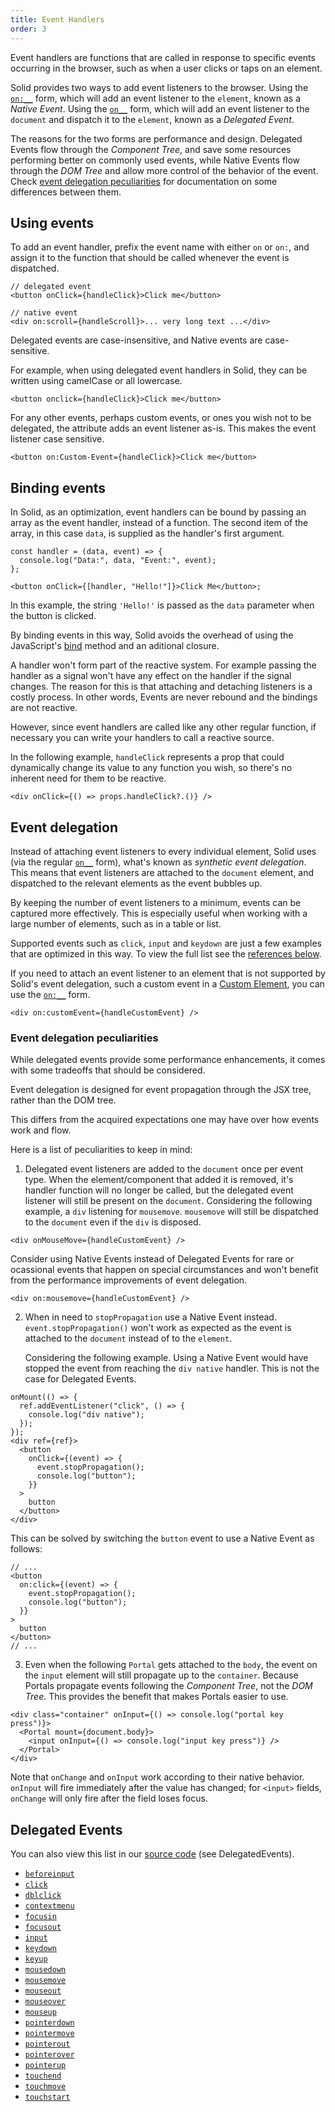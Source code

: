 ```yaml
---
title: Event Handlers
order: 3
---
```


Event handlers are functions that are called in response to specific events
occurring in the browser, such as when a user clicks or taps on an element.

Solid provides two ways to add event listeners to the browser. Using the
[`on:__`](/reference/jsx-attributes/on-and-oncapture) form, which will add an
event listener to the `element`, known as a _Native Event_. Using the
[`on__`](/reference/jsx-attributes/on_) form, which will add an event listener
to the `document` and dispatch it to the `element`, known as a _Delegated
Event_.

The reasons for the two forms are performance and design. Delegated Events flow
through the _Component Tree_, and save some resources performing better on
commonly used events, while Native Events flow through the _DOM Tree_ and allow
more control of the behavior of the event. Check
[event delegation peculiarities](#event-delegation-peculiarities) for
documentation on some differences between them.

## Using events

To add an event handler, prefix the event name with either `on` or `on:`, and
assign it to the function that should be called whenever the event is
dispatched.

```tsx
// delegated event
<button onClick={handleClick}>Click me</button>

// native event
<div on:scroll={handleScroll}>... very long text ...</div>
```

<Callout type="info" title="Case Sensitivity">
  Delegated events are case-insensitive, and Native events are case-sensitive.
</Callout>

For example, when using delegated event handlers in Solid, they can be written
using camelCase or all lowercase.

```tsx
<button onclick={handleClick}>Click me</button>
```

For any other events, perhaps custom events, or ones you wish not to be
delegated, the attribute adds an event listener as-is. This makes the event
listener case sensitive.

```tsx
<button on:Custom-Event={handleClick}>Click me</button>
```

## Binding events

In Solid, as an optimization, event handlers can be bound by passing an array as
the event handler, instead of a function. The second item of the array, in this
case `data`, is supplied as the handler's first argument.

```tsx
const handler = (data, event) => {
  console.log("Data:", data, "Event:", event);
};

<button onClick={[handler, "Hello!"]}>Click Me</button>;
```

In this example, the string `'Hello!'` is passed as the `data` parameter when
the button is clicked.

By binding events in this way, Solid avoids the overhead of using the
JavaScript's
[bind](https://developer.mozilla.org/en-US/docs/Web/JavaScript/Reference/Global_objects/Function/bind)
method and an aditional closure.

<Callout type="tip" title="Dynamic Handlers">

A handler won't form part of the reactive system. For example passing the
handler as a signal won't have any effect on the handler if the signal changes.
The reason for this is that attaching and detaching listeners is a costly
process. In other words, Events are never rebound and the bindings are not
reactive.

However, since event handlers are called like any other regular function, if
necessary you can write your handlers to call a reactive source.

In the following example, `handleClick` represents a prop that could dynamically
change its value to any function you wish, so there's no inherent need for them
to be reactive.

```tsx
<div onClick={() => props.handleClick?.()} />
```

</Callout>

## Event delegation

Instead of attaching event listeners to every individual element, Solid uses
(via the regular [`on__`](/reference/jsx-attributes/on_) form), what's known as
_synthetic event delegation_. This means that event listeners are attached to
the `document` element, and dispatched to the relevant elements as the event
bubbles up.

By keeping the number of event listeners to a minimum, events can be captured
more effectively. This is especially useful when working with a large number of
elements, such as in a table or list.

Supported events such as `click`, `input` and `keydown` are just a few examples
that are optimized in this way. To view the full list see the
[references below](#delegated-events).

If you need to attach an event listener to an element that is not supported by
Solid's event delegation, such a custom event in a
[Custom Element](https://developer.mozilla.org/en-US/docs/Web/API/Web_components/Using_custom_elements),
you can use the [`on:__`](/reference/jsx-attributes/on-and-oncapture) form.

```tsx
<div on:customEvent={handleCustomEvent} />
```

### Event delegation peculiarities

While delegated events provide some performance enhancements, it comes with some
tradeoffs that should be considered.

 <Callout type="info" title="Design">

Event delegation is designed for event propagation through the JSX tree,
rather than the DOM tree.

</Callout>

This differs from the acquired expectations one may have over how events work
and flow.

Here is a list of peculiarities to keep in mind:

1.  Delegated event listeners are added to the `document` once per event type.
    When the element/component that added it is removed, it's handler function
    will no longer be called, but the delegated event listener will still be
    present on the `document`. Considering the following example, a `div`
    listening for `mousemove`. `mousemove` will still be dispatched to the
    `document` even if the `div` is disposed.

```tsx
<div onMouseMove={handleCustomEvent} />
```

<Callout type="tip" title="Ocassional Events">
Consider using Native Events instead of Delegated Events for rare or ocassional events that happen on special circumstances and won't benefit from the performance improvements of event delegation.

```tsx
<div on:mousemove={handleCustomEvent} />
```

</Callout>

2. When in need to `stopPropagation` use a Native Event instead.
   `event.stopPropagation()` won't work as expected as the event is attached to
   the `document` instead of to the `element`.

   Considering the following example. Using a Native Event would have stopped
   the event from reaching the `div native` handler. This is not the case for
   Delegated Events.

```tsx
onMount(() => {
  ref.addEventListener("click", () => {
    console.log("div native");
  });
});
<div ref={ref}>
  <button
    onClick={(event) => {
      event.stopPropagation();
      console.log("button");
    }}
  >
    button
  </button>
</div>
```

This can be solved by switching the `button` event to use a Native Event as
follows:

```tsx ins="on:click"
// ...
<button
  on:click={(event) => {
    event.stopPropagation();
    console.log("button");
  }}
>
  button
</button>
// ...
```

3. Even when the following `Portal` gets attached to the `body`, the event on
   the `input` element will still propagate up to the `container`. Because
   Portals propagate events following the _Component Tree_, not the _DOM Tree_.
   This provides the benefit that makes Portals easier to use.

```tsx
<div class="container" onInput={() => console.log("portal key press")}>
  <Portal mount={document.body}>
    <input onInput={() => console.log("input key press")} />
  </Portal>
</div>
```

<Callout type="tip" title="onInput / onChange">

Note that `onChange` and `onInput` work according to their native behavior.
`onInput` will fire immediately after the value has changed; for `<input>`
fields, `onChange` will only fire after the field loses focus.

</Callout>

## Delegated Events

You can also view this list in our
[source code](https://github.com/ryansolid/dom-expressions/blob/main/packages/dom-expressions/src/constants.js)
(see DelegatedEvents).

- [`beforeinput`](https://developer.mozilla.org/en-US/docs/Web/API/Element/beforeinput_event)
- [`click`](https://developer.mozilla.org/en-US/docs/Web/API/HTMLElement/click)
- [`dblclick`](https://developer.mozilla.org/en-US/docs/Web/API/Element/dblclick_event)
- [`contextmenu`](https://developer.mozilla.org/en-US/docs/Web/API/Element/contextmenu_event)
- [`focusin`](https://developer.mozilla.org/en-US/docs/Web/API/Element/focusin_event)
- [`focusout`](https://developer.mozilla.org/en-US/docs/Web/API/Element/focusout_event)
- [`input`](https://developer.mozilla.org/en-US/docs/Web/API/Element/input_event)
- [`keydown`](https://developer.mozilla.org/en-US/docs/Web/API/Element/keydown_event)
- [`keyup`](https://developer.mozilla.org/en-US/docs/Web/API/Element/keyup_event)
- [`mousedown`](https://developer.mozilla.org/en-US/docs/Web/API/Element/mousedown_event)
- [`mousemove`](https://developer.mozilla.org/en-US/docs/Web/API/Element/mousemove_event)
- [`mouseout`](https://developer.mozilla.org/en-US/docs/Web/API/Element/mouseout_event)
- [`mouseover`](https://developer.mozilla.org/en-US/docs/Web/API/Element/mouseover_event)
- [`mouseup`](https://developer.mozilla.org/en-US/docs/Web/API/Element/mouseup_event)
- [`pointerdown`](https://developer.mozilla.org/en-US/docs/Web/API/Element/pointerdown_event)
- [`pointermove`](https://developer.mozilla.org/en-US/docs/Web/API/Element/pointermove_event)
- [`pointerout`](https://developer.mozilla.org/en-US/docs/Web/API/Element/pointerout_event)
- [`pointerover`](https://developer.mozilla.org/en-US/docs/Web/API/Element/pointerover_event)
- [`pointerup`](https://developer.mozilla.org/en-US/docs/Web/API/Element/pointerup_event)
- [`touchend`](https://developer.mozilla.org/en-US/docs/Web/API/Element/touchend_event)
- [`touchmove`](https://developer.mozilla.org/en-US/docs/Web/API/Element/touchmove_event)
- [`touchstart`](https://developer.mozilla.org/en-US/docs/Web/API/Element/touchstart_event)
